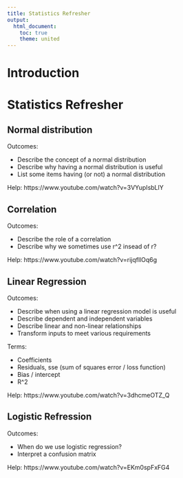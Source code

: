```yaml
---
title: Statistics Refresher
output: 
  html_document:
    toc: true
    theme: united
---
```


# Introduction

# Statistics Refresher


## Normal distribution

Outcomes: 

- Describe the concept of a normal distribution
- Describe why having a normal distribution is useful
- List some items having (or not) a normal distribution

Help: https://www.youtube.com/watch?v=3VYupIsbLlY


## Correlation 

Outcomes:

- Describe the role of a correlation
- Describe why we sometimes use r^2 insead of r?

Help: https://www.youtube.com/watch?v=rijqfllOq6g

## Linear Regression

Outcomes:

- Describe when using a linear regression model is useful
- Describe dependent and independent variables
- Describe linear and non-linear relationships
- Transform inputs to meet various requirements


Terms:

- Coefficients 
- Residuals, sse (sum of squares error / loss function)
- Bias / intercept
- R^2

Help: https://www.youtube.com/watch?v=3dhcmeOTZ_Q


## Logistic Refression

Outcomes:

- When do we use logistic regression?
- Interpret a confusion matrix

Help: https://www.youtube.com/watch?v=EKm0spFxFG4
